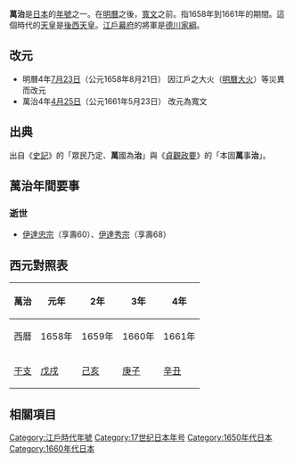 {{japanese|japanese=万治|kana=まんじ|romaji=Manji}}

'''萬治'''是[[日本|日本]]的[[年號|年號]]之一。在[[明曆|明曆]]之後，[[寬文|寬文]]之前。指1658年到1661年的期間。這個時代的[[天皇|天皇]]是[[後西天皇|後西天皇]]。[[江戶幕府|江戶幕府]]的將軍是[[德川家綱|德川家綱]]。

== 改元 ==
*明曆4年[[7月23日_(陰曆)|7月23日]]（公元1658年8月21日） 因江戶之大火（[[明曆大火|明曆大火]]）等災異而改元
*萬治4年[[4月25日_(陰曆)|4月25日]]（公元1661年5月23日） 改元為寬文

== 出典 ==
出自《[[史記|史記]]》的「眾民乃定、'''萬'''國為'''治'''」與《[[貞觀政要|貞觀政要]]》的「本固'''萬'''事'''治'''」。

== 萬治年間要事 ==

=== 逝世 ===
*[[伊達忠宗|伊達忠宗]]（享壽60）、[[伊達秀宗|伊達秀宗]]（享壽68）

== 西元對照表 ==
{| class="wikitable" cellspacing=0 style="text-align:center"
|- style="background-color:#CCCCCC"
!萬治!!元年!!2年!!3年!!4年
|-
|西曆||1658年||1659年||1660年||1661年
|-
|[[干支|干支]]||[[戊戌|戊戌]]||[[己亥|己亥]]||[[庚子|庚子]]||[[辛丑|辛丑]]
|}

== 相關項目 ==
{{年號|[[明曆|明曆]]|日本年號|[[寬文|寬文]]}}
{{江戶時代年號}}
{{DEFAULTSORT:Manji}}

[[Category:江戶時代年號|Category:江戶時代年號]]
[[Category:17世纪日本年号|Category:17世纪日本年号]]
[[Category:1650年代日本|Category:1650年代日本]]
[[Category:1660年代日本|Category:1660年代日本]]
